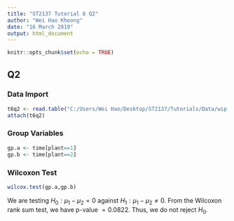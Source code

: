 ```yaml
---
title: "ST2137 Tutorial 6 Q2"
author: "Wei Hao Khoong"
date: "16 March 2019"
output: html_document
---
```


```r
knitr::opts_chunk$set(echo = TRUE)
```

## Q2

### Data Import

```r
t6q2 <- read.table("C:/Users/Wei Hao/Desktop/ST2137/Tutorials/Data/wip.txt", header=TRUE)
attach(t6q2)
```

### Group Variables

```r
gp.a <- time[plant==1]
gp.b <- time[plant==2]
```

### Wilcoxon Test

```r
wilcox.test(gp.a,gp.b)
```

We are testing $H_0 : \mu_1 - \mu_2 = 0$ against $H_1: \mu_1 - \mu_2 \neq 0$. From the Wilcoxon rank sum test, we have p-value $=0.0822$. Thus, we do not reject $H_0$. 